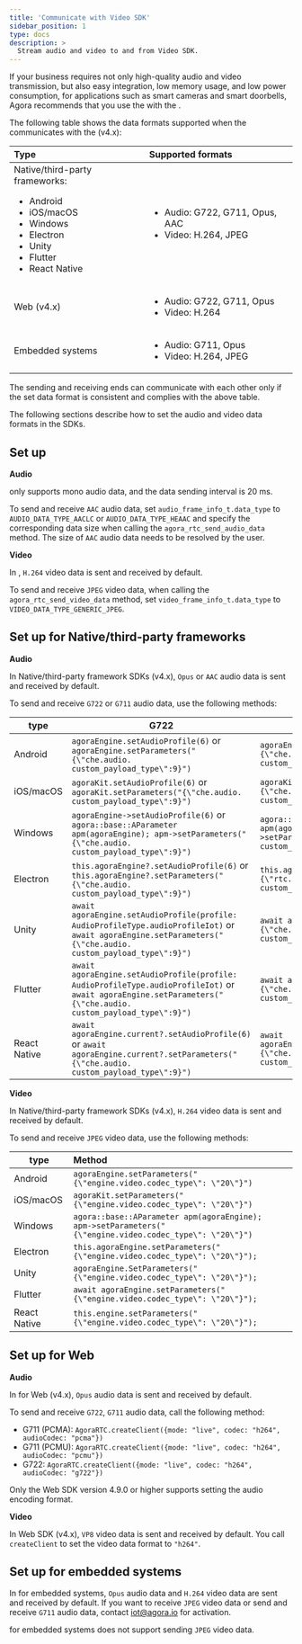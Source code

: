 ```yaml
---
title: 'Communicate with Video SDK'
sidebar_position: 1
type: docs
description: >
  Stream audio and video to and from Video SDK.
---
```


If your business requires not only high-quality audio and video transmission, but also easy integration, low memory usage, and low power consumption, for applications such as smart cameras and smart doorbells, Agora recommends that you use the <Vg k="VSDK"/> with the <Vpd k="SDK" />.

The following table shows the data formats supported when the <Vpd k="SDK" /> communicates with the <Vg k="VSDK"/> (v4.x):

| <Vg k="VSDK"/> Type | Supported formats |
|:---|:---------------|
| Native/third-party frameworks: <ul> <li>Android</li><li>iOS/macOS</li><li>Windows</li><li>Electron</li><li>Unity</li><li>Flutter</li><li>React Native</li></ul> | <ul><li>Audio: G722, G711, Opus, AAC</li><li>Video: H.264, JPEG</li></ul> |
| Web (v4.x) | <ul><li>Audio: G722, G711, Opus</li><li>Video: H.264</li></ul> |
| Embedded systems | <ul><li>Audio: G711, Opus</li><li>Video: H.264, JPEG</li></ul> |

The sending and receiving ends can communicate with each other only if the set data format is consistent and complies with the above table.

The following sections describe how to set the audio and video data formats in the SDKs.

## Set up <Vpd k="SDK" />

**Audio**

<Vpd k="SDK" /> only supports mono audio data, and the data sending interval is 20 ms.

To send and receive `AAC` audio data, set `audio_frame_info_t.data_type` to `AUDIO_DATA_TYPE_AACLC` or `AUDIO_DATA_TYPE_HEAAC` and specify the corresponding data size when calling the `agora_rtc_send_audio_data` method. The size of `AAC` audio data needs to be resolved by the user.

**Video**

In <Vpd k="SDK" />, `H.264` video data is sent and received by default.

To send and receive `JPEG` video data, when calling the `agora_rtc_send_video_data` method, set `video_frame_info_t.data_type` to `VIDEO_DATA_TYPE_GENERIC_JPEG`.

## Set up <Vg k="VSDK"/> for Native/third-party frameworks

**Audio**

In Native/third-party framework SDKs (v4.x), `Opus` or `AAC` audio data is sent and received by default.

To send and receive `G722` or `G711` audio data, use the following methods:

| <Vg k="VSDK"/> type | G722 | G711 (PCMA) | G711 (PCMU) |
|---|------|-------|------|
| Android | `agoraEngine.setAudioProfile(6)` or `agoraEngine.setParameters("{\"che.audio. custom_payload_type\":9}")` | `agoraEngine.setParameters("{\"che.audio. custom_payload_type\":8}")` | `agoraEngine.setParameters("{\"che.audio. custom_payload_type\":0}")` |
| iOS/macOS | `agoraKit.setAudioProfile(6)` or `agoraKit.setParameters("{\"che.audio. custom_payload_type\":9}")` | `agoraKit.setParameters("{\"che.audio. custom_payload_type\":8}")` | `agoraKit.setParameters("{\"che.audio. custom_payload_type\":0}")` |
| Windows | `agoraEngine->setAudioProfile(6)` or `agora::base::AParameter apm(agoraEngine); apm->setParameters("{\"che.audio. custom_payload_type\":9}")` | `agora::base::AParameter apm(agoraEngine);apm->agoraEngine->setParameters("{\"che.audio. custom_payload_type\":8}")` | `agora::base::AParameter apm(agoraEngine);apm->agoraEngine->setParameters("{\"che.audio. custom_payload_type\":0}")` |
| Electron | `this.agoraEngine?.setAudioProfile(6)` or `this.agoraEngine?.setParameters("{\"che.audio. custom_payload_type\":9}")` | `this.agoraEngine?.setParameters("{\"rtc.audio. custom_payload_type\":8}")` | `this.agoraEngine?.setParameters("{\"rtc.audio. custom_payload_type\":0}")` |
| Unity | `await agoraEngine.setAudioProfile(profile: AudioProfileType.audioProfileIot)` or `await agoraEngine.setParameters("{\"che.audio. custom_payload_type\":9}")` | `await agoraEngine.setParameters("{\"che.audio. custom_payload_type\":8}")` | `await agoraEngine.setParameters("{\"che.audio. custom_payload_type\":0}")` |
| Flutter | `await agoraEngine.setAudioProfile(profile: AudioProfileType.audioProfileIot)` or `await agoraEngine.setParameters("{\"che.audio. custom_payload_type\":9}")` | `await agoraEngine.setParameters("{\"che.audio. custom_payload_type\":8}")` | `await agoraEngine.setParameters("{\"che.audio. custom_payload_type\":0}")` |
| React Native | `await agoraEngine.current?.setAudioProfile(6)` or `await agoraEngine.current?.setParameters("{\"che.audio. custom_payload_type\":9}")` | `await agoraEngine.current?.setParameters("{\"che.audio. custom_payload_type\":8}")` | `await agoraEngine.current?.setParameters("{\"che.audio. custom_payload_type\":0}")` | 

**Video**

In Native/third-party framework SDKs (v4.x), `H.264` video data is sent and received by default.

To send and receive `JPEG` video data, use the following methods:

| <Vg k="VSDK"/> type | Method |
|--|:-----------|
| Android | `agoraEngine.setParameters("{\"engine.video.codec_type\": \"20\"}")` |
| iOS/macOS | `agoraKit.setParameters("{\"engine.video.codec_type\": \"20\"}")` |
| Windows | `agora::base::AParameter apm(agoraEngine);`<br/>`apm->setParameters("{\"engine.video.codec_type\": \"20\"}")` |
| Electron | `this.agoraEngine.setParameters("{\"engine.video.codec_type\": \"20\"}");` |
| Unity | `agoraEngine.SetParameters("{\"engine.video.codec_type\": \"20\"}");` |
| Flutter | `await agoraEngine.setParameters("{\"engine.video.codec_type\": \"20\"}");` |
| React Native | `this.engine.setParameters("{\"engine.video.codec_type\": \"20\"}");` |

## Set up <Vg k="VSDK"/> for Web

**Audio**

In <Vg k="VSDK"/> for Web (v4.x), `Opus` audio data is sent and received by default.

To send and receive `G722`, `G711` audio data, call the following method:

* G711 (PCMA): `AgoraRTC.createClient({mode: "live", codec: "h264", audioCodec: "pcma"})`
* G711 (PCMU): `AgoraRTC.createClient({mode: "live", codec: "h264", audioCodec: "pcmu"})`
* G722: `AgoraRTC.createClient({mode: "live", codec: "h264", audioCodec: "g722"})`

Only the Web SDK version 4.9.0 or higher supports setting the audio encoding format.

**Video**

In Web SDK (v4.x), `VP8` video data is sent and received by default. You call `createClient` to set the video data format to `"h264"`.

## Set up <Vg k="VSDK"/> for embedded systems

In <Vg k="VSDK"/> for embedded systems, `Opus` audio data and `H.264` video data are sent and received by default. If you want to receive `JPEG` video data or send and receive `G711` audio data, contact iot@agora.io for activation.

<Vg k="VSDK"/> for embedded systems does not support sending `JPEG` video data.
